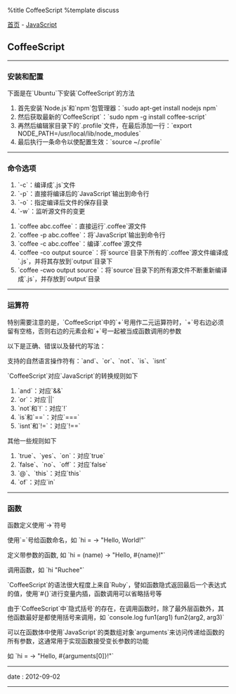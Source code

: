 %title CoffeeScript
%template discuss

[[../../index|首页]] - [[index|JavaScript]]
==CoffeeScript==
----
===安装和配置===

下面是在`Ubuntu`下安装`CoffeeScript`的方法

# 首先安装`Node.js`和`npm`包管理器：`sudo apt-get install nodejs npm`
# 然后获取最新的`CoffeeScript`：`sudo npm -g install coffee-script`
# 再然后编辑家目录下的`.profile`文件，在最后添加一行：`export NODE_PATH=/usr/local/lib/node_modules`
# 最后执行一条命令以使配置生效：`source ~/.profile`
----
===命令选项===

# `-c`：编译成`.js`文件
# `-p`：直接将编译后的`JavaScript`输出到命令行
# `-o`：指定编译后文件的保存目录
# `-w`：监听源文件的变更

# `coffee abc.coffee`：直接运行`.coffee`源文件
# `coffee -p abc.coffee`：将`JavaScript`输出到命令行
# `coffee -c abc.coffee`：编译`.coffee`源文件
# `coffee -co output source`：将`source`目录下所有的`.coffee`源文件编译成`.js`，并将其存放到`output`目录下
# `coffee -cwo output source`：将`source`目录下的所有源文件不断重新编译成`.js`，并存放到`output`目录
----
===运算符===

特别需要注意的是，`CoffeeScript`中的`+`号用作二元运算符时，`+`号右边必须留有空格，否则右边的元素会和`+`号一起被当成函数调用的参数

以下是正确、错误以及替代的写法：
{{{class="brush: coffee"
# 标准写法
str1 = 'abc'
str2 = str1 + 123  # 'abc123'

# 错误写法
str1 = 'abc'
str2 = str1 +123  # str1(+123)

# 替代写法
str1 = 'abc'
str2 = "#{str1}123"
}}}

支持的自然语言操作符有：`and`、`or`、`not`、`is`、`isnt`

`CoffeeScript`对应`JavaScript`的转换规则如下

# `and`：对应`&&`
# `or`：对应`||`
# `not`和`!`：对应`!`
# `is`和`==`：对应`===`
# `isnt`和`!=`：对应`!==`

其他一些规则如下

# `true`、`yes`、`on`：对应`true`
# `false`、`no`、`off`：对应`false`
# `@`、`this`：对应`this`
# `of`：对应`in`
----
===函数===

函数定义使用`->`符号

使用`=`号给函数命名，如 `hi = -> "Hello, World!"`

定义带参数的函数, 如 `hi = (name) -> "Hello, #{name}!"`

调用函数，如 `hi "Ruchee"`

`CoffeeScript`的语法很大程度上来自`Ruby`，譬如函数隐式返回最后一个表达式的值，使用`#{}`进行变量内插，函数调用可以省略括号等

由于`CoffeeScript`中`隐式括号`的存在，在调用函数时，除了最外层函数外，其他函数最好是都使用括号来调用，如 `console.log fun1(arg1) fun2(arg2, arg3)`

可以在函数体中使用`JavaScript`的类数组对象`arguments`来访问传递给函数的所有参数，这通常用于实现函数接受变长参数的功能

如 `hi = -> "Hello, #{arguments[0]}!"`
----
<red>date</red> : 2012-09-02
----
